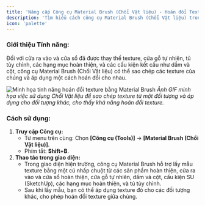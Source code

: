 ```yaml
---
title: 'Nâng cấp Công cụ Material Brush (Chổi Vật liệu) - Hoán đổi Texture'
description: 'Tìm hiểu cách công cụ Material Brush (Chổi Vật liệu) trong Jega cho phép sao chép và áp dụng hoán đổi các texture giữa cửa, cửa sổ, tủ tùy chỉnh, hoàn thiện và các cấu kiện.'
icon: 'palette'
---
```


### Giới thiệu Tính năng:
Đối với cửa ra vào và cửa sổ đã được thay thế texture, cửa gỗ tự nhiên, tủ tùy chỉnh, các hạng mục hoàn thiện, và các cấu kiện kết cấu như dầm và cột, công cụ Material Brush (Chổi Vật liệu) có thể sao chép các texture của chúng và áp dụng một cách hoán đổi cho nhau.

![Minh họa tính năng hoán đổi texture bằng Material Brush](https://ai-study1.3vjia.com/aihouse-web/163f44ea-e406-4dcb-9812-feb063331217.gif)
*Ảnh GIF minh họa việc sử dụng Chổi Vật liệu để sao chép texture từ một đối tượng và áp dụng cho đối tượng khác, cho thấy khả năng hoán đổi texture.*

### Cách sử dụng:
1.  **Truy cập Công cụ:**
    *   Từ menu trên cùng: Chọn **[Công cụ (Tools)]** → **[Material Brush (Chổi Vật liệu)]**.
    *   Phím tắt: **Shift+B**.
2.  **Thao tác trong giao diện:**
    *   Trong giao diện hiện trường, công cụ Material Brush hỗ trợ lấy mẫu texture bằng một cú nhấp chuột từ các sản phẩm hoàn thiện, cửa ra vào và cửa sổ hoàn thiện, cửa gỗ tự nhiên, dầm và cột, cấu kiện SU (SketchUp), các hạng mục hoàn thiện, và tủ tùy chỉnh.
    *   Sau khi lấy mẫu, bạn có thể áp dụng texture đó cho các đối tượng khác, cho phép hoán đổi texture giữa chúng.
